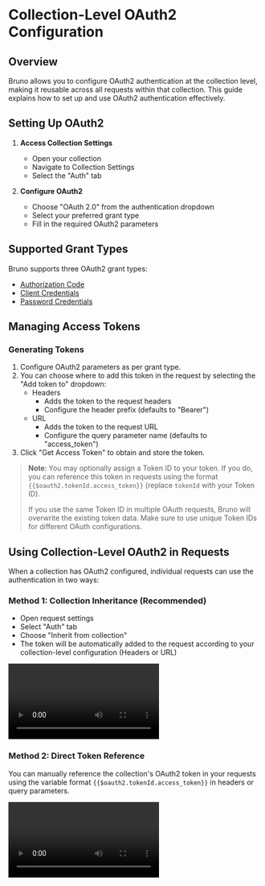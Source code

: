 # Collection-Level OAuth2 Configuration

## Overview

Bruno allows you to configure OAuth2 authentication at the collection level, making it reusable across all requests within that collection. This guide explains how to set up and use OAuth2 authentication effectively.

## Setting Up OAuth2

1. **Access Collection Settings**

   - Open your collection
   - Navigate to Collection Settings
   - Select the "Auth" tab

2. **Configure OAuth2**
   - Choose "OAuth 2.0" from the authentication dropdown
   - Select your preferred grant type
   - Fill in the required OAuth2 parameters

## Supported Grant Types

Bruno supports three OAuth2 grant types:

- [Authorization Code](/auth/oauth2-experimental/authorization-code)
- [Client Credentials](/auth/oauth2-experimental/client-credentials)
- [Password Credentials](/auth/oauth2-experimental/password-credentials)

## Managing Access Tokens

### Generating Tokens

1. Configure OAuth2 parameters as per grant type.
2. You can choose where to add this token in the request by selecting the "Add token to" dropdown:
   - Headers
     - Adds the token to the request headers
     - Configure the header prefix (defaults to "Bearer")
   - URL
     - Adds the token to the request URL
     - Configure the query parameter name (defaults to "access_token")
3. Click "Get Access Token" to obtain and store the token.

> **Note**: You may optionally assign a Token ID to your token. If you do, you can reference this token in requests using the format `{{$oauth2.tokenId.access_token}}` (replace `tokenId` with your Token ID).
>
> If you use the same Token ID in multiple OAuth requests, Bruno will overwrite the existing token data. Make sure to use unique Token IDs for different OAuth configurations.

## Using Collection-Level OAuth2 in Requests

When a collection has OAuth2 configured, individual requests can use the authentication in two ways:

### Method 1: Collection Inheritance (Recommended)

- Open request settings
- Select "Auth" tab
- Choose "Inherit from collection"
- The token will be automatically added to the request according to your collection-level configuration (Headers or URL)

<video controls className="mt-10">
  <source
    src="/screenrecordings/oauth2-experimental/collection-level-via-inherit.mov"
    type="video/mp4"
  />
  Your browser does not support the video tag.
</video>

### Method 2: Direct Token Reference

You can manually reference the collection's OAuth2 token in your requests using the variable format `{{$oauth2.tokenId.access_token}}` in headers or query parameters.

<video controls className="mt-10">
  <source
    src="/screenrecordings/oauth2-experimental/collection-level-via-tokenid.mov"
    type="video/mp4"
  />
  Your browser does not support the video tag.
</video>

<br />
<br />
<br />
